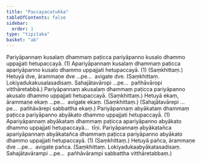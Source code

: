 ```yaml
---
title: "Paccayacatukka"
tableOfContents: false
sidebar:
  order: 1
type: "tipitaka"
basket: "ab"
---
```



<DynamicBreadcrumb />

<Division number="85">

<Paragraph number="2556">
Pariyāpannaṃ kusalaṃ dhammaṃ paṭicca pariyāpanno kusalo dhammo uppajjati hetupaccayā. (1)
</Paragraph>

<Paragraph number="2557">
Apariyāpannaṃ kusalaṃ dhammaṃ paṭicca apariyāpanno kusalo dhammo uppajjati hetupaccayā. (1) (Saṃkhittaṃ.)
</Paragraph>

</Division>
<Division number="86">

<Paragraph number="2558">
Hetuyā dve, ārammaṇe dve …pe…  avigate dve. (Saṃkhittaṃ. Lokiyadukakusalasadisaṃ. Sahajātavāropi …pe…  pañhāvāropi vitthāretabbā.)
</Paragraph>

</Division>
<Division number="87">

<Paragraph number="2559">
Pariyāpannaṃ akusalaṃ dhammaṃ paṭicca pariyāpanno akusalo dhammo uppajjati hetupaccayā. (Saṃkhittaṃ.)
</Paragraph>

<Paragraph number="2560">
Hetuyā ekaṃ, ārammaṇe ekaṃ …pe…  avigate ekaṃ. (Saṃkhittaṃ.)
</Paragraph>

<Paragraph number="2561">
(Sahajātavārepi …pe…  pañhāvārepi sabbattha ekaṃ.)
</Paragraph>

</Division>
<Division number="88">

<Paragraph number="2562">
Pariyāpannaṃ abyākataṃ dhammaṃ paṭicca pariyāpanno abyākato dhammo uppajjati hetupaccayā. (1)
</Paragraph>

<Paragraph number="2563">
Apariyāpannaṃ abyākataṃ dhammaṃ paṭicca apariyāpanno abyākato dhammo uppajjati hetupaccayā…  tīṇi.
</Paragraph>

<Paragraph number="2564">
Pariyāpannaṃ abyākatañca apariyāpannaṃ abyākatañca dhammaṃ paṭicca pariyāpanno abyākato dhammo uppajjati hetupaccayā. (1) (Saṃkhittaṃ.)
</Paragraph>

</Division>
<Division number="89">

<Paragraph number="2565">
Hetuyā pañca, ārammaṇe dve …pe…  avigate pañca. (Saṃkhittaṃ. Lokiyadukaabyākatasadisaṃ. Sahajātavārampi …pe…  pañhāvārampi sabbattha vitthāretabbaṃ.)
</Paragraph>
</Division>